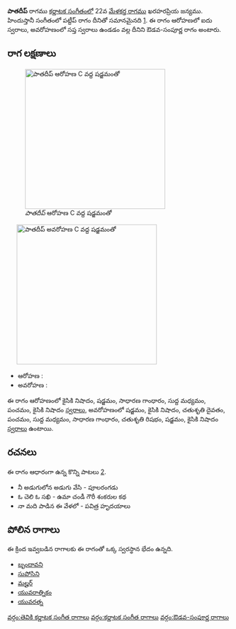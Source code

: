 {{Infobox ragam
	| name          	= పాతదీప్
	| synonym	    	= 
	| mela          	= 
	| chakra        	= 
	| janaka        	= 
	| type          	= ఔడవ-సంపూర్ణ
	| arohanam      	= {{svaraC|N2|S|G2|M1|P|N2}} 
	| avarohanam    	= {{svaraC|S'|N2|D2|P|M1|G2|R2|S|N2}}
	| jeeva         	=
	| chhaya        	=
	| nyasa         	=
	| vishesha      	= 
	| equivalent  		= పట్దీప్
}}
{{కర్ణాటక సంగీత రాగాలు}}
'''పాతదీప్''' రాగము [[కర్ణాటక సంగీతం]]లో 22వ [[మేళకర్త రాగము]] ఖరహరప్రియ జన్యము.  హిందుస్తానీ సంగీతంలో పట్దీప్ రాగం దీనితో సమానమైనది [https://karnatik.com/hcragatable.shtml]. ఈ రాగం ఆరోహణలో ఐదు స్వరాలు, అవరోహణంలో సప్త స్వరాలు ఉండడం వల్ల దీనిని ఔడవ-సంపూర్ణ రాగం అంటారు.


==రాగ లక్షణాలు==
[[Image:patadip_ar_kb2wiki.png|thumb|right|316px|''పాతదీప్'' ఆరోహణ C వద్ద షడ్జమంతో]]
	[[Image:patadip_av_kb2wiki.png|thumb|right|316px|''పాతదీప్'' అవరోహణ C వద్ద షడ్జమంతో]]

* ఆరోహణ : {{svaraC|N2|S|G2|M1|P|N2}} 
* అవరోహణ : {{svaraC|S'|N2|D2|P|M1|G2|R2|S|N2}}

ఈ రాగం ఆరోహణంలో కైసికి నిషాదం, షడ్జమం, సాధారణ  గాంధారం, సుద్ద మధ్యమం, పంచమం, కైసికి నిషాదం [[స్వరాలు]], అవరోహణంలో షడ్జమం, కైసికి నిషాదం, చతుశృతి దైవతం, పంచమం, సుద్ద మధ్యమం, సాధారణ  గాంధారం, చతుశృతి రిషభం, షడ్జమం, కైసికి నిషాదం [[స్వరాలు]] ఉంటాయి.

==రచనలు==
ఈ రాగం ఆధారంగా ఉన్న కొన్ని పాటలు [http://rksanka.tripod.com/music/rslist.html].
* నీ అడుగులోన అడుగు వేసి - పూలరంగడు
* ఓ చెలి ఓ సఖి - ఉమా చండీ గౌరీ శంకరుల కథ
* నా మది పాడిన ఈ వేళలో - పవిత్ర హృదయాలు




==పోలిన రాగాలు==
ఈ క్రింద ఇవ్వబడిన రాగాలకు ఈ రాగంతో ఒక్క స్వరస్థాన భేదం ఉన్నది.
* [[బృందావని]]
* [[సుపోసిని]]
* [[మల్హర్]]
* [[యువరాత్నికం]]
* [[యువరత్న]]



[[వర్గం:తెవికి కర్ణాటక సంగీత రాగాలు]]
[[వర్గం:కర్ణాటక సంగీత రాగాలు]]
[[వర్గం:ఔడవ-సంపూర్ణ రాగాలు]]